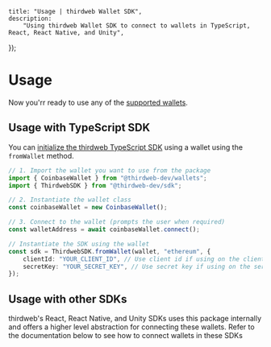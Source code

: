 
	title: "Usage | thirdweb Wallet SDK",
	description:
		"Using thirdweb Wallet SDK to connect to wallets in TypeScript, React, React Native, and Unity",
});

# Usage

Now you'rr ready to use any of the [supported wallets](/wallet-sdk/v2#wallets).

## Usage with TypeScript SDK

You can [initialize the thirdweb TypeScript SDK](/v4/getting-started#initialize-the-sdk) using a wallet using the `fromWallet` method.

```ts
// 1. Import the wallet you want to use from the package
import { CoinbaseWallet } from "@thirdweb-dev/wallets";
import { ThirdwebSDK } from "@thirdweb-dev/sdk";

// 2. Instantiate the wallet class
const coinbaseWallet = new CoinbaseWallet();

// 3. Connect to the wallet (prompts the user when required)
const walletAddress = await coinbaseWallet.connect();

// Instantiate the SDK using the wallet
const sdk = ThirdwebSDK.fromWallet(wallet, "ethereum", {
	clientId: "YOUR_CLIENT_ID", // Use client id if using on the client side, get it from dashboard settings
	secretKey: "YOUR_SECRET_KEY", // Use secret key if using on the server, get it from dashboard settings
});
```

## Usage with other SDKs

thirdweb's React, React Native, and Unity SDKs uses this package internally and offers a higher level abstraction for connecting these wallets. Refer to the documentation below to see how to connect wallets in these SDKs

<Grid>
	<SDKCard title="React" href="/react/v4/connecting-wallets" icon={ReactIcon} />
	<SDKCard
		title="React Native"
		href="/react-native/v0/connecting-wallets"
		icon={ReactIcon}
	/>
	<SDKCard title="Unity" href="/unity/wallets/prefab" icon={UnityIcon} />
</Grid>
